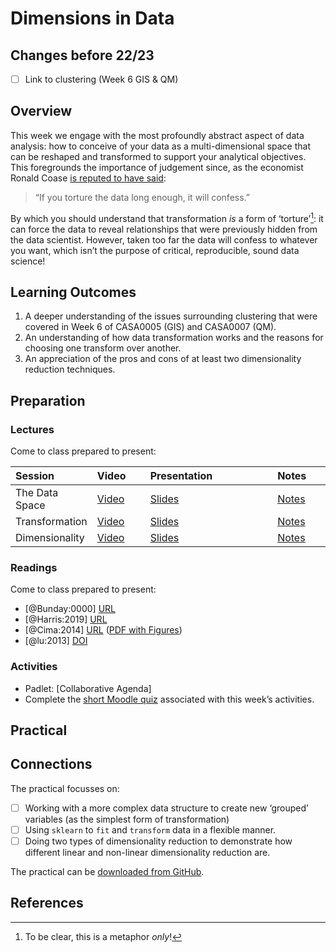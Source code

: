# Dimensions in Data

:::{.callout-warning}
## Changes before 22/23
- [ ] Link to clustering (Week 6 GIS & QM) 
:::

## Overview

This week we engage with the most profoundly abstract aspect of data analysis: how to conceive of your data as a multi-dimensional space that can be reshaped and transformed to support your analytical objectives. This foregrounds the importance of judgement since, as the economist Ronald Coase [is reputed to have said](https://towardsdatascience.com/7-data-science-quotes-to-remember-e9b9da55f5e8):

> "If you torture the data long enough, it will confess."

By which you should understand that transformation *is* a form of 'torture'^[To be clear, this is a metaphor *only*!]: it can force the data to reveal relationships that were previously hidden from the data scientist. However, taken too far the data will confess to whatever you want, which isn't the purpose of critical, reproducible, sound data science!

::: {.callout-important}
## Learning Outcomes

1. A deeper understanding of the issues surrounding clustering that were covered in Week 6 of CASA0005 (GIS) and CASA0007 (QM).
2. An understanding of how data transformation works and the reasons for choosing one transform over another.
3. An appreciation of the pros and cons of at least two dimensionality reduction techniques.
::: 


## Preparation


### Lectures

Come to class prepared to present:

| Session | Video | Presentation | Notes |
| :------ | :---- | :----------- | :---- |
| The Data Space | [Video]({{< var vids.dataspace >}}) | [Slides](../lectures/8.1-Data_Space.qmd) | [Notes]() |
| Transformation | [Video]({{< var vids.transformation >}}) | [Slides](../lectures/8.2-Transformation.qmd) | [Notes]() |
| Dimensionality | [Video]({{< var vids.dimensionality >}}) | [Slides](../lectures/8.3-Dimensionality.qmd) | [Notes]() |

### Readings

Come to class prepared to present:

- [@Bunday:0000] [URL](https://www.ucl.ac.uk/~ucahhwi/AFinalTale.pdf)
- [@Harris:2019] [URL](https://rpubs.com/profrichharris/uni-rankings)
- [@Cima:2014] [URL](https://priceonomics.com/the-most-and-least-diverse-cities-in-america/) ([PDF with Figures](https://github.com/jreades/fsds/blob/master/docs/The_Least_Segregated_Cities_in_America.pdf))
- [@lu:2013] [DOI](https://doi.org/10.1111/j.1467-9639.2012.00524.x)

### Activities

- Padlet: [Collaborative Agenda]
- Complete the [short Moodle quiz]({{< var quiz.week8 >}}) associated with this week's activities.

## Practical

::: {.callout-tip}
## Connections

The practical focusses on:

- [ ] Working with a more complex data structure to create new 'grouped' variables (as the simplest form of transformation)
- [ ] Using `sklearn` to `fit` and `transform` data in a flexible manner.
- [ ] Doing two types of dimensionality reduction to demonstrate how different linear and non-linear dimensionality reduction are.

:::

The practical can be [downloaded from GitHub]({{< var module.raw >}}practicals/Practical-09-Dimensions_in_Data.ipynb).

## References

